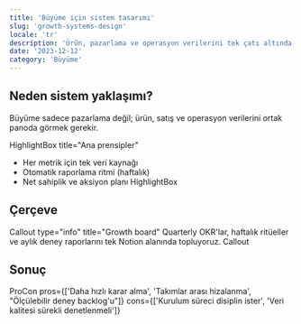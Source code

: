 ```yaml
---
title: 'Büyüme için sistem tasarımı'
slug: 'growth-systems-design'
locale: 'tr'
description: 'Ürün, pazarlama ve operasyon verilerini tek çatı altında birleştirerek büyüme ritmi oluşturmak.'
date: '2023-12-12'
category: 'Büyüme'
---
```


## Neden sistem yaklaşımı?

Büyüme sadece pazarlama değil; ürün, satış ve operasyon verilerini ortak panoda görmek gerekir.

HighlightBox title="Ana prensipler"

- Her metrik için tek veri kaynağı
- Otomatik raporlama ritmi (haftalık)
- Net sahiplik ve aksiyon planı
  HighlightBox

## Çerçeve

Callout type="info" title="Growth board"
Quarterly OKR'lar, haftalık ritüeller ve aylık deney raporlarını tek Notion alanında topluyoruz.
Callout

## Sonuç

ProCon pros={['Daha hızlı karar alma', 'Takımlar arası hizalanma', "Ölçülebilir deney backlog'u"]} cons={['Kurulum süreci disiplin ister', 'Veri kalitesi sürekli denetlenmeli']}

